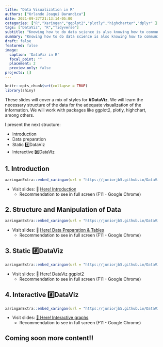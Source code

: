 ```yaml
---
title: "Data Visualization in R"
authors: ["Orlando Joaqui Barandica"] 
date: 2021-09-27T21:13:14-05:00
categories: ["R","Xaringan","ggplot2","plotly","highcharter","dplyr" ]
tags: ["DataViz", "R","Tidyverse"]
subtitle: "Knowing how to do data science is also knowing how to communicate. Effective communication is the cornerstone of impactful data science. Either teaching data-related skills or reporting the latest results obtained in our statistical processes."
summary: "Knowing how to do data science is also knowing how to communicate. Effective communication is the cornerstone of impactful data science. Either teaching data-related skills or reporting the latest results obtained in our statistical processes."
draft: false
featured: false
image:
  caption: 'DataViz in R'
  focal_point: ""
  placement: 2
  preview_only: false
projects: []
---
```


```r
knitr::opts_chunk$set(collapse = TRUE)
library(shiny)
```


These slides will cover a mix of styles for **#DataViz**. We will learn the necessary structure of the data for the adequate visualization of the information. We will work with packages like ggplot2, plotly, highchart, among others.

I present the next structure:

* Introduction
* Data preparation
* Static #️⃣DataViz
* Interactive #️⃣DataViz


## 1. Introduction

```r
xaringanExtra::embed_xaringan(url = "https://juniorjb5.github.io/DataViz/1_Intro/1_Intro.html#1", ratio = "16:9")
```


* Visit slides: 🔗 [Here! Introduction](https://juniorjb5.github.io/DataViz/1_Intro/1_Intro.html#1)
    - Recommendation to see in full screen (F11 - Google Chrome)



## 2. Structure and Manipulation of Data

```r
xaringanExtra::embed_xaringan(url = "https://juniorjb5.github.io/DataViz/2_Data/2_Data.html#1", ratio = "16:9")
```


* Visit slides: 🔗 [Here! Data Preparation & Tables](https://juniorjb5.github.io/DataViz/2_Data/2_Data.html#1)
    - Recommendation to see in full screen (F11 - Google Chrome)



## 3. Static #️⃣DataViz

```r
xaringanExtra::embed_xaringan(url = "https://juniorjb5.github.io/DataViz/3_ggplot2/3_ggplot2.html#1", ratio = "16:9")
```


* Visit slides: 🔗 [Here! DataViz ggplot2](https://juniorjb5.github.io/DataViz/3_ggplot2/3_ggplot2.html#1)
    - Recommendation to see in full screen (F11 - Google Chrome)
    

## 4. Interactive #️⃣DataViz

```r
xaringanExtra::embed_xaringan(url = "https://juniorjb5.github.io/DataViz/4_InteractiveR/4_Interactive.html", ratio = "16:9")
```



* Visit slides: [🔗 Here! Interactive graphs](https://juniorjb5.github.io/DataViz/4_InteractiveR/4_Interactive.html#1)
    - Recommendation to see in full screen (F11 - Google Chrome)



## Coming soon more content!!



